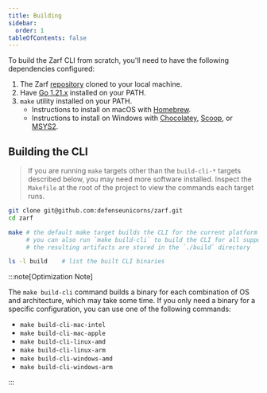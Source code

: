 ```yaml
---
title: Building
sidebar:
  order: 1
tableOfContents: false
---
```


To build the Zarf CLI from scratch, you'll need to have the following dependencies configured:

1. The Zarf [repository](https://github.com/defenseunicorns/zarf) cloned to your local machine.
2. Have [Go 1.21.x]((https://go.dev/doc/install)) installed on your PATH.
4. `make` utility installed on your PATH.
   - Instructions to install on macOS with [Homebrew](https://formulae.brew.sh/formula/make).
   - Instructions to install on Windows with [Chocolatey](https://community.chocolatey.org/packages/make), [Scoop](https://scoop.sh/#/apps?q=make&s=0&d=1&o=true&id=c43ff861c0f1713336e5304d85334a29ffb86317), or [MSYS2](https://packages.msys2.org/package/make).

## Building the CLI

> If you are running `make` targets other than the `build-cli-*` targets described below, you may need more software installed.  Inspect the `Makefile` at the root of the project to view the commands each target runs.

```bash
git clone git@github.com:defenseunicorns/zarf.git
cd zarf

make # the default make target builds the CLI for the current platform (OS and architecture)
     # you can also run `make build-cli` to build the CLI for all supported platforms
     # the resulting artifacts are stored in the `./build` directory

ls -l build    # list the built CLI binaries
```

:::note[Optimization Note]

The `make build-cli` command builds a binary for each combination of OS and architecture, which may take some time. If you only need a binary for a specific configuration, you can use one of the following commands:

- `make build-cli-mac-intel`
- `make build-cli-mac-apple`
- `make build-cli-linux-amd`
- `make build-cli-linux-arm`
- `make build-cli-windows-amd`
- `make build-cli-windows-arm`

:::
